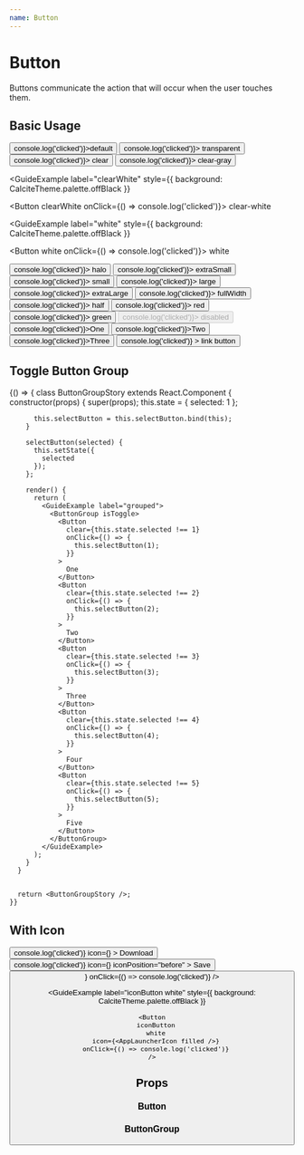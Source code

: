 ```yaml
---
name: Button
---
```






# Button

Buttons communicate the action that will occur when the user touches them.

## Basic Usage

<Playground>
  <GuideExample>
    <Button onClick={() => console.log('clicked')}>default</Button>
  </GuideExample>

<GuideExample label="transparent">
  <Button transparent onClick={() => console.log('clicked')}>
    transparent
  </Button>
</GuideExample>

<GuideExample label="clear">
  <Button clear onClick={() => console.log('clicked')}>
    clear
  </Button>
</GuideExample>

<GuideExample label="clearGray">
  <Button clearGray onClick={() => console.log('clicked')}>
    clear-gray
  </Button>
</GuideExample>

<GuideExample
  label="clearWhite"
  style={{ background: CalciteTheme.palette.offBlack }}
>
  <Button clearWhite onClick={() => console.log('clicked')}>
    clear-white
  </Button>
</GuideExample>

<GuideExample
  label="white"
  style={{ background: CalciteTheme.palette.offBlack }}
>
  <Button white onClick={() => console.log('clicked')}>
    white
  </Button>
</GuideExample>

<GuideExample label="halo">
  <Button halo onClick={() => console.log('clicked')}>
    halo
  </Button>
</GuideExample>

<GuideExample label="extraSmall">
  <Button extraSmall onClick={() => console.log('clicked')}>
    extraSmall
  </Button>
</GuideExample>

<GuideExample label="small">
  <Button small onClick={() => console.log('clicked')}>
    small
  </Button>
</GuideExample>

<GuideExample label="large">
  <Button large onClick={() => console.log('clicked')}>
    large
  </Button>
</GuideExample>

<GuideExample label="extraLarge">
  <Button extraLarge onClick={() => console.log('clicked')}>
    extraLarge
  </Button>
</GuideExample>

<GuideExample label="fullWidth">
  <Button fullWidth onClick={() => console.log('clicked')}>
    fullWidth
  </Button>
</GuideExample>

  <GuideExample label="half">
    <Button half onClick={() => console.log('clicked')}>
      half
    </Button>
  </GuideExample>
  <GuideExample label="red">
    <Button red onClick={() => console.log('clicked')}>
      red
    </Button>
  </GuideExample>
  <GuideExample label="green">
    <Button green onClick={() => console.log('clicked')}>
      green
    </Button>
  </GuideExample>

<GuideExample label="disabled">
  <Button disabled onClick={() => console.log('clicked')}>
    disabled
  </Button>
</GuideExample>

<GuideExample label="grouped">
  <ButtonGroup>
    <Button onClick={() => console.log('clicked')}>One</Button>
    <Button onClick={() => console.log('clicked')}>Two</Button>
    <Button onClick={() => console.log('clicked')}>Three</Button>
  </ButtonGroup>
</GuideExample>

  <GuideExample label="href=&quot;&quot;">
    <Button
      href="https://esri.com"
      target="_blank"
      onClick={() => console.log('clicked')}
    >
      link button
    </Button>
  </GuideExample>
</Playground>

## Toggle Button Group

<Playground>
{() => {
      class ButtonGroupStory extends React.Component {
        constructor(props) {
          super(props);
          this.state = {
            selected: 1
          };

          this.selectButton = this.selectButton.bind(this);
        }

        selectButton(selected) {
          this.setState({
            selected
          });
        };

        render() {
          return (
            <GuideExample label="grouped">
              <ButtonGroup isToggle>
                <Button
                  clear={this.state.selected !== 1}
                  onClick={() => {
                    this.selectButton(1);
                  }}
                >
                  One
                </Button>
                <Button
                  clear={this.state.selected !== 2}
                  onClick={() => {
                    this.selectButton(2);
                  }}
                >
                  Two
                </Button>
                <Button
                  clear={this.state.selected !== 3}
                  onClick={() => {
                    this.selectButton(3);
                  }}
                >
                  Three
                </Button>
                <Button
                  clear={this.state.selected !== 4}
                  onClick={() => {
                    this.selectButton(4);
                  }}
                >
                  Four
                </Button>
                <Button
                  clear={this.state.selected !== 5}
                  onClick={() => {
                    this.selectButton(5);
                  }}
                >
                  Five
                </Button>
              </ButtonGroup>
            </GuideExample>
          );
        }
      }


      return <ButtonGroupStory />;
    }}

</Playground>

## With Icon

<Playground>
  <GuideExample>
    <Button
      onClick={() => console.log('clicked')}
      icon={<DownloadToIcon size={16} />}
    >
      Download
    </Button>
  </GuideExample>
  <GuideExample label={`iconPosition="before"`}>
    <Button
      onClick={() => console.log('clicked')}
      icon={<SaveIcon size={16} />}
      iconPosition="before"
    >
      Save
    </Button>
  </GuideExample>

<GuideExample label="iconButton">
  <Button
    iconButton
    icon={<AppLauncherIcon />}
    onClick={() => console.log('clicked')}
  />
</GuideExample>

  <GuideExample
    label="iconButton white"
    style={{ background: CalciteTheme.palette.offBlack }}
  >
    <Button
      iconButton
      white
      icon={<AppLauncherIcon filled />}
      onClick={() => console.log('clicked')}
    />
  </GuideExample>
</Playground>

## Props

### Button
<PropsTable of={Button} />

### ButtonGroup
<PropsTable of={ButtonGroup} />
